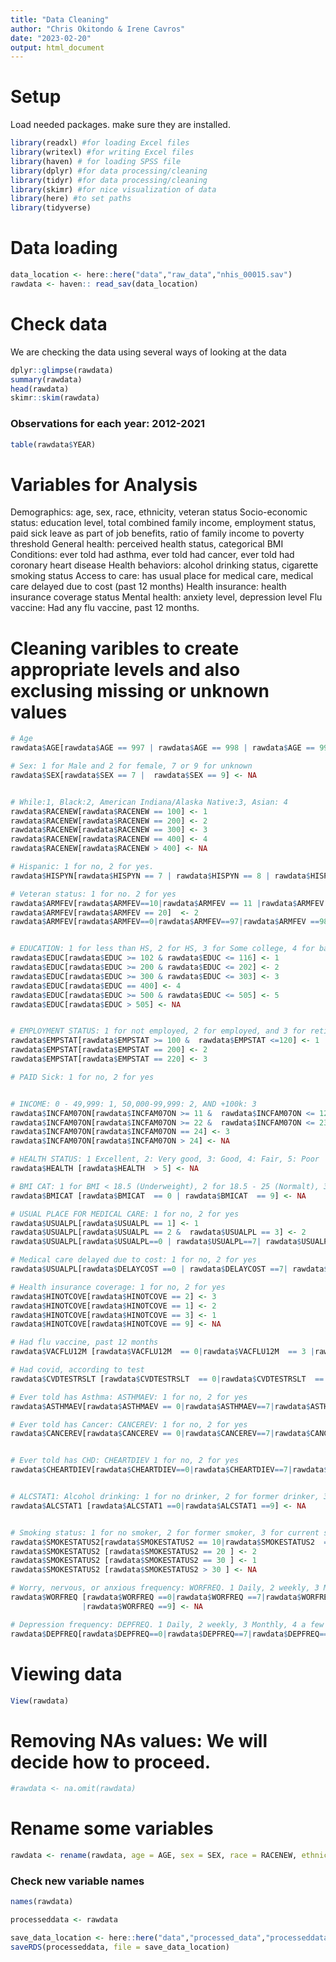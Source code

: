 ```yaml
---
title: "Data Cleaning"
author: "Chris Okitondo & Irene Cavros"
date: "2023-02-20"
output: html_document
---
```



# Setup

Load needed packages. make sure they are installed.

```r
library(readxl) #for loading Excel files
library(writexl) #for writing Excel files
library(haven) # for loading SPSS file
library(dplyr) #for data processing/cleaning
library(tidyr) #for data processing/cleaning
library(skimr) #for nice visualization of data 
library(here) #to set paths
library(tidyverse)
```


# Data loading
```r
data_location <- here::here("data","raw_data","nhis_00015.sav")
rawdata <- haven:: read_sav(data_location)
```


# Check data

We are checking the data using several ways of looking at the data

```r
dplyr::glimpse(rawdata)
summary(rawdata)
head(rawdata)
skimr::skim(rawdata)
```


### Observations for each year: 2012-2021
```r
table(rawdata$YEAR)
```





# Variables for Analysis

Demographics: age, sex, race, ethnicity, veteran status
Socio-economic status: education level, total combined family income, employment status, paid sick leave as part of job benefits, ratio of family income to poverty threshold
General health: perceived health status, categorical BMI
Conditions: ever told had asthma, ever told had cancer, ever told had coronary heart disease
Health behaviors: alcohol drinking status, cigarette smoking status
Access to care: has usual place for medical care, medical care delayed due to cost (past 12 months)
Health insurance: health insurance coverage status
Mental health: anxiety level, depression level
Flu vaccine: Had any flu vaccine, past 12 months.



# Cleaning varibles to create appropriate levels and also exclusing missing or unknown values
```r
# Age
rawdata$AGE[rawdata$AGE == 997 | rawdata$AGE == 998 | rawdata$AGE == 999] <- NA

# Sex: 1 for Male and 2 for female, 7 or 9 for unknown
rawdata$SEX[rawdata$SEX == 7 |  rawdata$SEX == 9] <- NA


# While:1, Black:2, American Indiana/Alaska Native:3, Asian: 4
rawdata$RACENEW[rawdata$RACENEW == 100] <- 1
rawdata$RACENEW[rawdata$RACENEW == 200] <- 2
rawdata$RACENEW[rawdata$RACENEW == 300] <- 3
rawdata$RACENEW[rawdata$RACENEW == 400] <- 4
rawdata$RACENEW[rawdata$RACENEW > 400] <- NA

# Hispanic: 1 for no, 2 for yes.
rawdata$HISPYN[rawdata$HISPYN == 7 | rawdata$HISPYN == 8 | rawdata$HISPYN == 9] <- NA

# Veteran status: 1 for no. 2 for yes
rawdata$ARMFEV[rawdata$ARMFEV==10|rawdata$ARMFEV == 11 |rawdata$ARMFEV == 12 ] <- 1
rawdata$ARMFEV[rawdata$ARMFEV == 20]  <- 2
rawdata$ARMFEV[rawdata$ARMFEV==0|rawdata$ARMFEV==97|rawdata$ARMFEV ==98|rawdata$ARMFEV == 99 ]<-NA


# EDUCATION: 1 for less than HS, 2 for HS, 3 for Some college, 4 for bachelor, 5 for graduate degree
rawdata$EDUC[rawdata$EDUC >= 102 & rawdata$EDUC <= 116] <- 1
rawdata$EDUC[rawdata$EDUC >= 200 & rawdata$EDUC <= 202] <- 2
rawdata$EDUC[rawdata$EDUC >= 300 & rawdata$EDUC <= 303] <- 3
rawdata$EDUC[rawdata$EDUC == 400] <- 4
rawdata$EDUC[rawdata$EDUC >= 500 & rawdata$EDUC <= 505] <- 5
rawdata$EDUC[rawdata$EDUC > 505] <- NA


# EMPLOYMENT STATUS: 1 for not employed, 2 for employed, and 3 for retired
rawdata$EMPSTAT[rawdata$EMPSTAT >= 100 &  rawdata$EMPSTAT <=120] <- 1
rawdata$EMPSTAT[rawdata$EMPSTAT == 200] <- 2
rawdata$EMPSTAT[rawdata$EMPSTAT == 220] <- 3

# PAID Sick: 1 for no, 2 for yes


# INCOME: 0 - 49,999: 1, 50,000-99,999: 2, AND +100k: 3
rawdata$INCFAM07ON[rawdata$INCFAM07ON >= 11 &  rawdata$INCFAM07ON <= 12] <- 1
rawdata$INCFAM07ON[rawdata$INCFAM07ON >= 22 &  rawdata$INCFAM07ON <= 23] <- 2
rawdata$INCFAM07ON[rawdata$INCFAM07ON == 24] <- 3
rawdata$INCFAM07ON[rawdata$INCFAM07ON > 24] <- NA

# HEALTH STATUS: 1 Excellent, 2: Very good, 3: Good, 4: Fair, 5: Poor
rawdata$HEALTH [rawdata$HEALTH  > 5] <- NA

# BMI CAT: 1 for BMI < 18.5 (Underweight), 2 for 18.5 - 25 (Normalt), 3 for 25 - 30 (Overweight), 4 for >30 (Obese)
rawdata$BMICAT [rawdata$BMICAT  == 0 | rawdata$BMICAT  == 9] <- NA

# USUAL PLACE FOR MEDICAL CARE: 1 for no, 2 for yes
rawdata$USUALPL[rawdata$USUALPL == 1] <- 1
rawdata$USUALPL[rawdata$USUALPL == 2 &  rawdata$USUALPL == 3] <- 2
rawdata$USUALPL[rawdata$USUALPL==0 | rawdata$USUALPL==7| rawdata$USUALPL==8| rawdata$USUALPL==9] <- NA

# Medical care delayed due to cost: 1 for no, 2 for yes
rawdata$USUALPL[rawdata$DELAYCOST ==0 | rawdata$DELAYCOST ==7| rawdata$DELAYCOST ==8| rawdata$USUALPL==9] <- NA

# Health insurance coverage: 1 for no, 2 for yes
rawdata$HINOTCOVE[rawdata$HINOTCOVE == 2] <- 3
rawdata$HINOTCOVE[rawdata$HINOTCOVE == 1] <- 2
rawdata$HINOTCOVE[rawdata$HINOTCOVE == 3] <- 1
rawdata$HINOTCOVE[rawdata$HINOTCOVE == 9] <- NA

# Had flu vaccine, past 12 months
rawdata$VACFLU12M [rawdata$VACFLU12M  == 0|rawdata$VACFLU12M  == 3 |rawdata$VACFLU12M ==7|rawdata$VACFLU12M ==8|rawdata$VACFLU12M ==9] <- NA

# Had covid, according to test
rawdata$CVDTESTRSLT [rawdata$CVDTESTRSLT  == 0|rawdata$CVDTESTRSLT  == 3 |rawdata$CVDTESTRSLT ==7|rawdata$CVDTESTRSLT ==8|rawdata$CVDTESTRSLT ==9] <- NA

# Ever told has Asthma: ASTHMAEV: 1 for no, 2 for yes
rawdata$ASTHMAEV[rawdata$ASTHMAEV == 0|rawdata$ASTHMAEV==7|rawdata$ASTHMAEV==9] <- NA

# Ever told has Cancer: CANCEREV: 1 for no, 2 for yes
rawdata$CANCEREV[rawdata$CANCEREV == 0|rawdata$CANCEREV==7|rawdata$CANCEREV==9] <- NA


# Ever told has CHD: CHEARTDIEV 1 for no, 2 for yes
rawdata$CHEARTDIEV[rawdata$CHEARTDIEV==0|rawdata$CHEARTDIEV==7|rawdata$CHEARTDIEV==9] <- NA


# ALCSTAT1: Alcohol drinking: 1 for no drinker, 2 for former drinker, 3 for current drinker
rawdata$ALCSTAT1 [rawdata$ALCSTAT1 ==0|rawdata$ALCSTAT1 ==9] <- NA


# Smoking status: 1 for no smoker, 2 for former smoker, 3 for current smoker
rawdata$SMOKESTATUS2[rawdata$SMOKESTATUS2 == 10|rawdata$SMOKESTATUS2  == 11|rawdata$SMOKESTATUS2==12] <-3
rawdata$SMOKESTATUS2 [rawdata$SMOKESTATUS2 == 20 ] <- 2
rawdata$SMOKESTATUS2 [rawdata$SMOKESTATUS2 == 30 ] <- 1
rawdata$SMOKESTATUS2 [rawdata$SMOKESTATUS2 > 30 ] <- NA

# Worry, nervous, or anxious frequency: WORFREQ. 1 Daily, 2 weekly, 3 Monthly, 4 a few times a year, 5 Never
rawdata$WORFREQ [rawdata$WORFREQ ==0|rawdata$WORFREQ ==7|rawdata$WORFREQ ==8
                |rawdata$WORFREQ ==9] <- NA

# Depression frequency: DEPFREQ. 1 Daily, 2 weekly, 3 Monthly, 4 a few times a year, 5 Never
rawdata$DEPFREQ[rawdata$DEPFREQ==0|rawdata$DEPFREQ==7|rawdata$DEPFREQ==8|rawdata$DEPFREQ==9] <- NA
```


# Viewing data
```r
View(rawdata)
```


# Removing NAs values: We will decide how to proceed.
```r
#rawdata <- na.omit(rawdata)
```


# Rename some variables
```r
rawdata <- rename(rawdata, age = AGE, sex = SEX, race = RACENEW, ethnicity = HISPYN, veteran_status = ARMFEV, education = EDUC, employment_status = EMPSTAT, paidsick = PAIDSICK, fam_income = INCFAM07ON, health_status = HEALTH, bmi = BMICAT, medical_care_access = USUALPL, medical_care_delayed_cost = DELAYCOST, health_ins_status = HINOTCOVE, asthma = ASTHMAEV, cancer = CANCEREV, chd = CHEARTDIEV, alcohol_status = ALCSTAT1, smoking_status = SMOKESTATUS2, worriedness	= WORFREQ, depression = DEPFREQ, flu_vaccine = VACFLU12M, covid = CVDTESTRSLT)
```


### Check new variable names
```r
names(rawdata)
```


```r
processeddata <- rawdata
```


```r
save_data_location <- here::here("data","processed_data","processeddata.rds")
saveRDS(processeddata, file = save_data_location)
```


